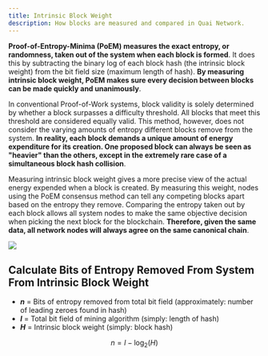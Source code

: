 ```yaml
---
title: Intrinsic Block Weight
description: How blocks are measured and compared in Quai Network.
---
```


**Proof-of-Entropy-Minima (PoEM) measures the exact entropy, or randomness, taken out of the system when each block is formed**. It does this by subtracting the binary log of each block hash (the intrinsic block weight) from the bit field size (maximum length of hash). **By measuring intrinsic block weight, PoEM makes sure every decision between blocks can be made quickly and unanimously**.

In conventional Proof-of-Work systems, block validity is solely determined by whether a block surpasses a difficulty threshold. All blocks that meet this threshold are considered equally valid. This method, however, does not consider the varying amounts of entropy different blocks remove from the system. **In reality, each block demands a unique amount of energy expenditure for its creation. One proposed block can always be seen as "heavier" than the others, except in the extremely rare case of a simultaneous block hash collision**.

Measuring intrinsic block weight gives a more precise view of the actual energy expended when a block is created. By measuring this weight, nodes using the PoEM consensus method can tell any competing blocks apart based on the entropy they remove. Comparing the entropy taken out by each block allows all system nodes to make the same objective decision when picking the next block for the blockchain. **Therefore, given the same data, all network nodes will always agree on the same canonical chain**.

<Frame>
	<img src='/images/PoEMHashOverview.jpg' />
</Frame>

## Calculate Bits of Entropy Removed From System From Intrinsic Block Weight

- **_n_** = Bits of entropy removed from total bit field (approximately: number of leading zeroes found in hash)
- **_l_** = Total bit field of mining algorithm (simply: length of hash)
- **_H_** = Intrinsic block weight (simply: block hash)

$$
n = l - \log_{2}{(H)}
$$
